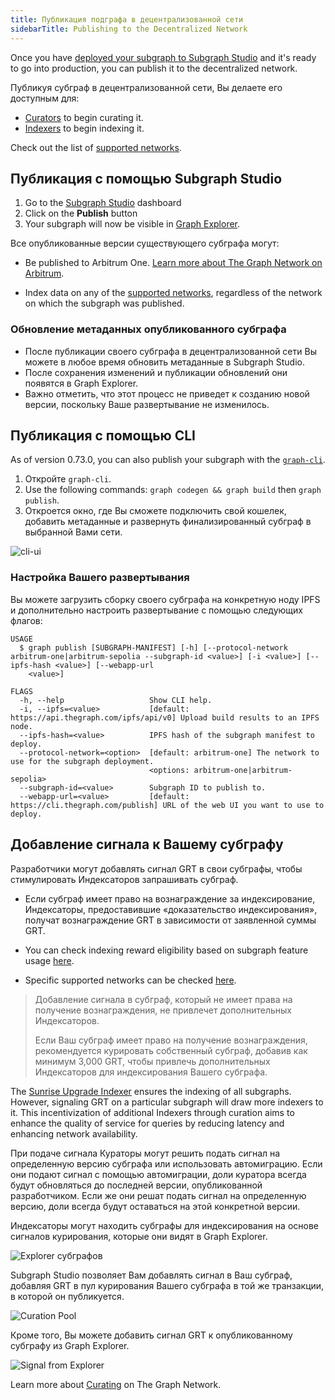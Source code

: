 ```yaml
---
title: Публикация подграфа в децентрализованной сети
sidebarTitle: Publishing to the Decentralized Network
---
```


Once you have [deployed your subgraph to Subgraph Studio](/deploying/deploying-a-subgraph-to-studio/) and it's ready to go into production, you can publish it to the decentralized network.

Публикуя субграф в децентрализованной сети, Вы делаете его доступным для:

- [Curators](/resources/roles/curating/) to begin curating it.
- [Indexers](/indexing/overview/) to begin indexing it.

<VideoEmbed title="How to Publish a Subgraph to Arbitrum" youtube="satdwdbvzAQ" />

Check out the list of [supported networks](/supported-networks/).

## Публикация с помощью Subgraph Studio

1. Go to the [Subgraph Studio](https://thegraph.com/studio/) dashboard
2. Click on the **Publish** button
3. Your subgraph will now be visible in [Graph Explorer](https://thegraph.com/explorer/).

Все опубликованные версии существующего субграфа могут:

- Be published to Arbitrum One. [Learn more about The Graph Network on Arbitrum](/archived/arbitrum/arbitrum-faq/).

- Index data on any of the [supported networks](/supported-networks/), regardless of the network on which the subgraph was published.

### Обновление метаданных опубликованного субграфа

- После публикации своего субграфа в децентрализованной сети Вы можете в любое время обновить метаданные в Subgraph Studio.
- После сохранения изменений и публикации обновлений они появятся в Graph Explorer.
- Важно отметить, что этот процесс не приведет к созданию новой версии, поскольку Ваше развертывание не изменилось.

## Публикация с помощью CLI

As of version 0.73.0, you can also publish your subgraph with the [`graph-cli`](https://github.com/graphprotocol/graph-tooling/tree/main/packages/cli).

1. Откройте `graph-cli`.
2. Use the following commands: `graph codegen && graph build` then `graph publish`.
3. Откроется окно, где Вы сможете подключить свой кошелек, добавить метаданные и развернуть финализированный субграф в выбранной Вами сети.

![cli-ui](/img/cli-ui.png)

### Настройка Вашего развертывания

Вы можете загрузить сборку своего субграфа на конкретную ноду IPFS и дополнительно настроить развертывание с помощью следующих флагов:

```
USAGE
  $ graph publish [SUBGRAPH-MANIFEST] [-h] [--protocol-network arbitrum-one|arbitrum-sepolia --subgraph-id <value>] [-i <value>] [--ipfs-hash <value>] [--webapp-url
    <value>]

FLAGS
  -h, --help                   Show CLI help.
  -i, --ipfs=<value>           [default: https://api.thegraph.com/ipfs/api/v0] Upload build results to an IPFS node.
  --ipfs-hash=<value>          IPFS hash of the subgraph manifest to deploy.
  --protocol-network=<option>  [default: arbitrum-one] The network to use for the subgraph deployment.
                               <options: arbitrum-one|arbitrum-sepolia>
  --subgraph-id=<value>        Subgraph ID to publish to.
  --webapp-url=<value>         [default: https://cli.thegraph.com/publish] URL of the web UI you want to use to deploy.

```

## Добавление сигнала к Вашему субграфу

Разработчики могут добавлять сигнал GRT в свои субграфы, чтобы стимулировать Индексаторов запрашивать субграф.

- Если субграф имеет право на вознаграждение за индексирование, Индексаторы, предоставившие «доказательство индексирования», получат вознаграждение GRT в зависимости от заявленной суммы GRT.

- You can check indexing reward eligibility based on subgraph feature usage [here](https://github.com/graphprotocol/indexer/blob/main/docs/feature-support-matrix.md).

- Specific supported networks can be checked [here](/supported-networks/).

> Добавление сигнала в субграф, который не имеет права на получение вознаграждения, не привлечет дополнительных Индексаторов.
>
> Если Ваш субграф имеет право на получение вознаграждения, рекомендуется курировать собственный субграф, добавив как минимум 3,000 GRT, чтобы привлечь дополнительных Индексаторов для индексирования Вашего субграфа.

The [Sunrise Upgrade Indexer](/archived/sunrise/#what-is-the-upgrade-indexer) ensures the indexing of all subgraphs. However, signaling GRT on a particular subgraph will draw more indexers to it. This incentivization of additional Indexers through curation aims to enhance the quality of service for queries by reducing latency and enhancing network availability.

При подаче сигнала Кураторы могут решить подать сигнал на определенную версию субграфа или использовать автомиграцию. Если они подают сигнал с помощью автомиграции, доли куратора всегда будут обновляться до последней версии, опубликованной разработчиком. Если же они решат подать сигнал на определенную версию, доли всегда будут оставаться на этой конкретной версии.

Индексаторы могут находить субграфы для индексирования на основе сигналов курирования, которые они видят в Graph Explorer.

![Explorer субграфов](/img/explorer-subgraphs.png)

Subgraph Studio позволяет Вам добавлять сигнал в Ваш субграф, добавляя GRT в пул курирования Вашего субграфа в той же транзакции, в которой он публикуется.

![Curation Pool](/img/curate-own-subgraph-tx.png)

Кроме того, Вы можете добавить сигнал GRT к опубликованному субграфу из Graph Explorer.

![Signal from Explorer](/img/signal-from-explorer.png)

Learn more about [Curating](/resources/roles/curating/) on The Graph Network.
